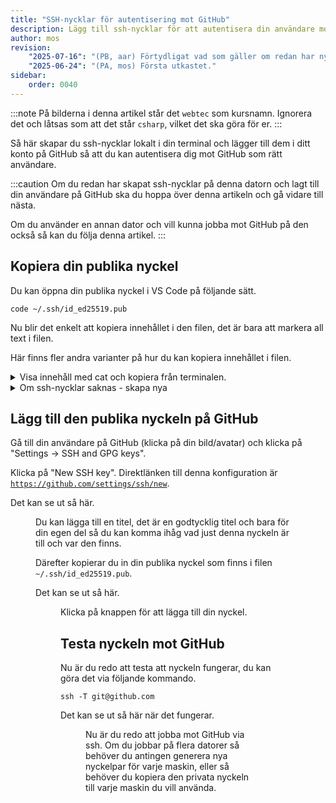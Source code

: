 ```yaml
---
title: "SSH-nycklar för autentisering mot GitHub" 
description: Lägg till ssh-nycklar för att autentisera din användare mot GitHub.
author: mos
revision:
    "2025-07-16": "(PB, aar) Förtydligat vad som gäller om redan har nycklar."
    "2025-06-24": "(PA, mos) Första utkastet."
sidebar:
    order: 0040
---
```




:::note
På bilderna i denna artikel står det `webtec` som kursnamn. Ignorera det och låtsas som att det står `csharp`, vilket det ska göra för er.
:::

Så här skapar du ssh-nycklar lokalt i din terminal och lägger till dem i ditt konto på GitHub så att du kan autentisera dig mot GitHub som rätt användare.

:::caution
Om du redan har skapat ssh-nycklar på denna datorn och lagt till din användare på GitHub ska du hoppa över denna artikeln och gå vidare till nästa.

Om du använder en annan dator och vill kunna jobba mot GitHub på den också så kan du följa denna artikel.
:::


## Kopiera din publika nyckel

Du kan öppna din publika nyckel i VS Code på följande sätt.

```console title="Hur du kan öppna den publika nyckeln i VS Code."
code ~/.ssh/id_ed25519.pub
```

Nu blir det enkelt att kopiera innehållet i den filen, det är bara att markera all text i filen.

Här finns fler andra varianter på hur du kan kopiera innehållet i filen.

<details>
<summary>Visa innehåll med cat och kopiera från terminalen.</summary>

```console title="Visa filens innehåll med kommandot cat."
cat ~/.ssh/id_ed25519.pub
```

Nu kan du markera filens innehåll i terminalen och kopiera, vanligtvis via `ctrl-c` eller `shift ctrl c` beroende av vilken terminal du har.

</details>

<details>
<summary>Om ssh-nycklar saknas - skapa nya</summary>

Det finns olika sätt att skapa nycklar och det finns olika typer av nycklar som kan skapas. I denna guiden försöker vi skapa nycklarna på enklaste möjliga sätt.

Kör följande kommando för att skapa nycklarna, redigera kommandot och skriv in din egna mailadress. Det spelar ingen roll vilken mailadress du väljer, det är bara för informationssyfte.

:::note
Om du redan har ett nyckelpar som du använder till något annat så bör du undvika att skriva över det, då kan du istället använda det nyckelparet som du redan har. Gå vidare till `Kopiera din publika nyckel`.
:::

```console title="Generera ett nyckelpar."
ssh-keygen -t ed25519 -C "your_email@example.com"
```

När du får en prompt för att ange en lösenordsfras så kan du bara trycka enter.

Det kan se ut så här när du är klar.

<Figure 
    src={sshkey1}
    caption="Nu har du genererat ssh-nycklar."
/>

I utskriften från kommandot ser du i vilka filer som kommandot placerade ditt nyckelpar.

Nu kan du markera filens innehåll i terminalen och kopiera, vanligtvis via `ctrl-c` eller `shift ctrl c` beroende av vilken terminal du har.

</details>


## Lägg till den publika nyckeln på GitHub

Gå till din användare på GitHub (klicka på din bild/avatar) och klicka på "Settings -> SSH and GPG keys".

Klicka på "New SSH key". Direktlänken till denna konfiguration är [`https://github.com/settings/ssh/new`](https://github.com/settings/ssh/new).

Det kan se ut så här.


<Figure 
    src={sshkey2}
    caption="Nu är du redo att lägga till en ny ssh-nyckel till GitHub."
/>

Du kan lägga till en titel, det är en godtycklig titel och bara för din egen del så du kan komma ihåg vad just denna nyckeln är till och var den finns.

Därefter kopierar du in din publika nyckel som finns i filen `~/.ssh/id_ed25519.pub`.

Det kan se ut så här.


<Figure 
    src={sshkey3}
    caption="Alla fält är ifyllda, nu är det bara att lägga till nyckeln."
/>

Klicka på knappen för att lägga till din nyckel.



## Testa nyckeln mot GitHub

Nu är du redo att testa att nyckeln fungerar, du kan göra det via följande kommando.

```console  title="Kontroller att du kan koppla dig till GitHub med din ssh-nyckel."
ssh -T git@github.com
```

Det kan se ut så här när det fungerar.


<Figure 
    src={sshkey4}
    caption="Ett välkomstmeddelande berättar att du kan koppla dig mot GitHub med en ssh-nyckel."
/>

Nu är du redo att jobba mot GitHub via ssh. Om du jobbar på flera datorer så behöver du antingen generera nya nyckelpar för varje maskin, eller så behöver du kopiera den privata nyckeln till varje maskin du vill använda.
